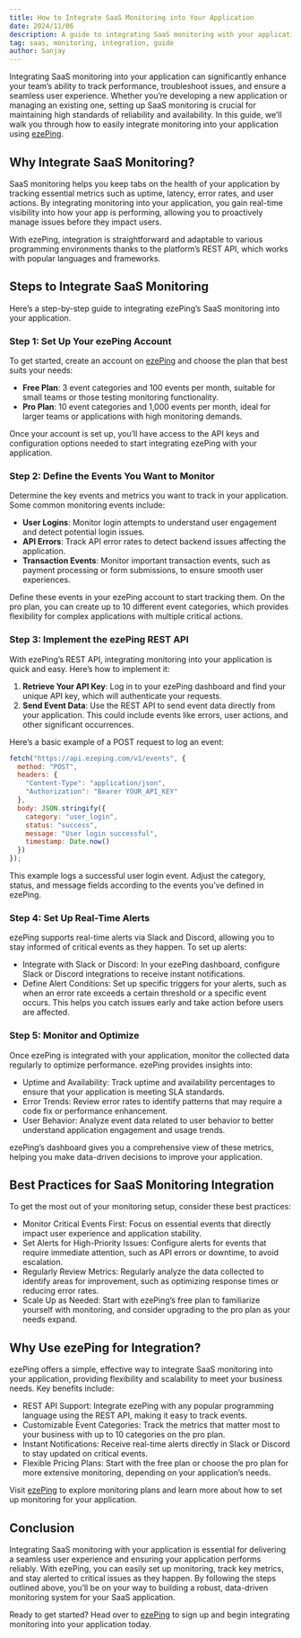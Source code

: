 ```yaml
---
title: How to Integrate SaaS Monitoring into Your Application
date: 2024/11/06
description: A guide to integrating SaaS monitoring with your application to track performance and ensure smooth operations.
tag: saas, monitoring, integration, guide
author: Sanjay
---
```


Integrating SaaS monitoring into your application can significantly enhance your team’s ability to track performance, troubleshoot issues, and ensure a seamless user experience. Whether you’re developing a new application or managing an existing one, setting up SaaS monitoring is crucial for maintaining high standards of reliability and availability. In this guide, we’ll walk you through how to easily integrate monitoring into your application using [ezePing](https://ezeping.com).

## Why Integrate SaaS Monitoring?

SaaS monitoring helps you keep tabs on the health of your application by tracking essential metrics such as uptime, latency, error rates, and user actions. By integrating monitoring into your application, you gain real-time visibility into how your app is performing, allowing you to proactively manage issues before they impact users.

With ezePing, integration is straightforward and adaptable to various programming environments thanks to the platform’s REST API, which works with popular languages and frameworks.

## Steps to Integrate SaaS Monitoring

Here’s a step-by-step guide to integrating ezePing’s SaaS monitoring into your application.

### Step 1: Set Up Your ezePing Account

To get started, create an account on [ezePing](https://ezeping.com) and choose the plan that best suits your needs:

- **Free Plan**: 3 event categories and 100 events per month, suitable for small teams or those testing monitoring functionality.
- **Pro Plan**: 10 event categories and 1,000 events per month, ideal for larger teams or applications with high monitoring demands.

Once your account is set up, you’ll have access to the API keys and configuration options needed to start integrating ezePing with your application.

### Step 2: Define the Events You Want to Monitor

Determine the key events and metrics you want to track in your application. Some common monitoring events include:

- **User Logins**: Monitor login attempts to understand user engagement and detect potential login issues.
- **API Errors**: Track API error rates to detect backend issues affecting the application.
- **Transaction Events**: Monitor important transaction events, such as payment processing or form submissions, to ensure smooth user experiences.

Define these events in your ezePing account to start tracking them. On the pro plan, you can create up to 10 different event categories, which provides flexibility for complex applications with multiple critical actions.

### Step 3: Implement the ezePing REST API

With ezePing’s REST API, integrating monitoring into your application is quick and easy. Here’s how to implement it:

1. **Retrieve Your API Key**: Log in to your ezePing dashboard and find your unique API key, which will authenticate your requests.
2. **Send Event Data**: Use the REST API to send event data directly from your application. This could include events like errors, user actions, and other significant occurrences.

Here’s a basic example of a POST request to log an event:

```javascript
fetch("https://api.ezeping.com/v1/events", {
  method: "POST",
  headers: {
    "Content-Type": "application/json",
    "Authorization": "Bearer YOUR_API_KEY"
  },
  body: JSON.stringify({
    category: "user_login",
    status: "success",
    message: "User login successful",
    timestamp: Date.now()
  })
});
```
This example logs a successful user login event. Adjust the category, status, and message fields according to the events you’ve defined in ezePing.

### Step 4: Set Up Real-Time Alerts
ezePing supports real-time alerts via Slack and Discord, allowing you to stay informed of critical events as they happen. To set up alerts:

- Integrate with Slack or Discord: In your ezePing dashboard, configure Slack or Discord integrations to receive instant notifications.
- Define Alert Conditions: Set up specific triggers for your alerts, such as when an error rate exceeds a certain threshold or a specific event occurs. This helps you catch issues early and take action before users are affected.

### Step 5: Monitor and Optimize
Once ezePing is integrated with your application, monitor the collected data regularly to optimize performance. ezePing provides insights into:

- Uptime and Availability: Track uptime and availability percentages to ensure that your application is meeting SLA standards.
- Error Trends: Review error rates to identify patterns that may require a code fix or performance enhancement.
- User Behavior: Analyze event data related to user behavior to better understand application engagement and usage trends.

ezePing’s dashboard gives you a comprehensive view of these metrics, helping you make data-driven decisions to improve your application.

## Best Practices for SaaS Monitoring Integration
To get the most out of your monitoring setup, consider these best practices:

- Monitor Critical Events First: Focus on essential events that directly impact user experience and application stability.
- Set Alerts for High-Priority Issues: Configure alerts for events that require immediate attention, such as API errors or downtime, to avoid escalation.
- Regularly Review Metrics: Regularly analyze the data collected to identify areas for improvement, such as optimizing response times or reducing error rates.
- Scale Up as Needed: Start with ezePing’s free plan to familiarize yourself with monitoring, and consider upgrading to the pro plan as your needs expand.

## Why Use ezePing for Integration?
ezePing offers a simple, effective way to integrate SaaS monitoring into your application, providing flexibility and scalability to meet your business needs. Key benefits include:

- REST API Support: Integrate ezePing with any popular programming language using the REST API, making it easy to track events.
- Customizable Event Categories: Track the metrics that matter most to your business with up to 10 categories on the pro plan.
- Instant Notifications: Receive real-time alerts directly in Slack or Discord to stay updated on critical events.
- Flexible Pricing Plans: Start with the free plan or choose the pro plan for more extensive monitoring, depending on your application’s needs.

Visit [ezePing](https://ezeping.com) to explore monitoring plans and learn more about how to set up monitoring for your application.

## Conclusion
Integrating SaaS monitoring with your application is essential for delivering a seamless user experience and ensuring your application performs reliably. With ezePing, you can easily set up monitoring, track key metrics, and stay alerted to critical issues as they happen. By following the steps outlined above, you’ll be on your way to building a robust, data-driven monitoring system for your SaaS application.

Ready to get started? Head over to [ezePing](https://ezeping.com) to sign up and begin integrating monitoring into your application today.